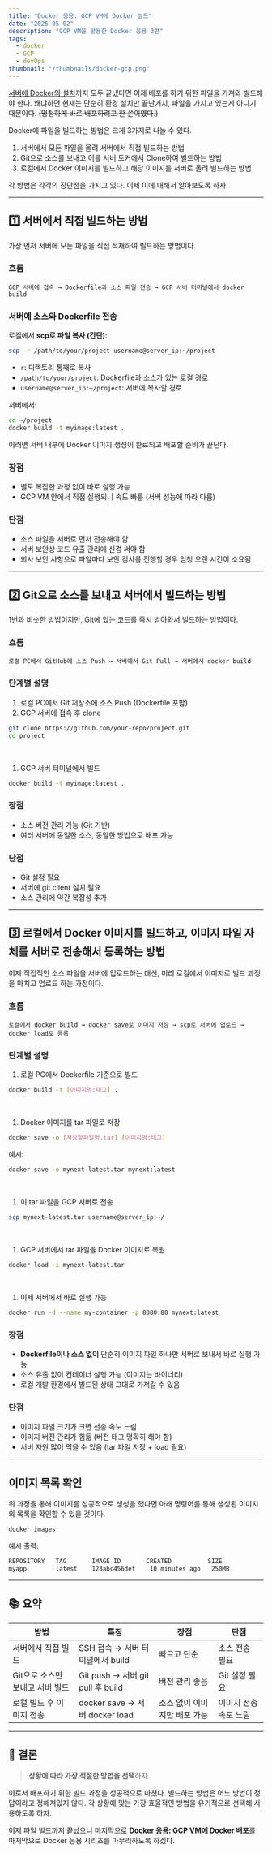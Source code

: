 ```yaml
---
title: "Docker 응용: GCP VM에 Docker 빌드"
date: "2025-05-02"
description: "GCP VM을 활용한 Docker 응용 3편"
tags:
  - docker
  - GCP
  - devOps
thumbnail: "/thumbnails/docker-gcp.png"
---
```


[서버에 Docker의 설치](https://muring-blog.vercel.app/docker-gcp-02-docker-installation)까지 모두 끝냈다면 이제 배포를 하기 위한 파일을 가져와 빌드해야 한다. 왜냐하면 현재는 단순히 환경 설치만 끝난거지, 파일을 가지고 있는게 아니기 때문이다. ~~(멍청하게 바로 배포하려고 한 쓴이였다.)~~

Docker에 파일을 빌드하는 방법은 크게 3가지로 나눌 수 있다.

1. 서버에서 모든 파일을 올려 서버에서 직접 빌드하는 방법
2. Git으로 소스를 보내고 이를 서버 도커에서 Clone하여 빌드하는 방법
3. 로컬에서 Docker 이미지를 빌드하고 해당 이미지를 서버로 올려 빌드하는 방법

각 방법은 각각의 장단점을 가지고 있다. 이제 이에 대해서 알아보도록 하자.

---

## 1️⃣ 서버에서 직접 빌드하는 방법

가장 먼저 서버에 모든 파일을 직접 적재하여 빌드하는 방법이다.

### 흐름

```
GCP 서버에 접속 → Dockerfile과 소스 파일 전송 → GCP 서버 터미널에서 docker build
```

### 서버에 소스와 Dockerfile 전송

로컬에서 **scp로 파일 복사 (간단)**:

```bash
scp -r /path/to/your/project username@server_ip:~/project
```

- `r`: 디렉토리 통째로 복사
- `/path/to/your/project`: Dockerfile과 소스가 있는 로컬 경로
- `username@server_ip:~/project`: 서버에 복사할 경로

서버에서:

```bash
cd ~/project
docker build -t myimage:latest .
```

이러면 서버 내부에 Docker 이미지 생성이 완료되고 배포할 준비가 끝난다.

### 장점

- 별도 복잡한 과정 없이 바로 실행 가능
- GCP VM 안에서 직접 실행되니 속도 빠름 (서버 성능에 따라 다름)

### 단점

- 소스 파일을 서버로 먼저 전송해야 함
- 서버 보안상 코드 유출 관리에 신경 써야 함
- 회사 보안 사항으로 파일마다 보안 검사를 진행할 경우 엄청 오랜 시간이 소요됨

---

## 2️⃣ Git으로 소스를 보내고 서버에서 빌드하는 방법

1번과 비슷한 방법이지만, Git에 있는 코드를 즉시 받아와서 빌드하는 방법이다.

### 흐름

```
로컬 PC에서 GitHub에 소스 Push → 서버에서 Git Pull → 서버에서 docker build
```

### 단계별 설명

1. 로컬 PC에서 Git 저장소에 소스 Push (Dockerfile 포함)
2. GCP 서버에 접속 후 clone

```bash
git clone https://github.com/your-repo/project.git
cd project
```

<br />

1. GCP 서버 터미널에서 빌드

```bash
docker build -t myimage:latest .
```

### 장점

- 소스 버전 관리 가능 (Git 기반)
- 여러 서버에 동일한 소스, 동일한 방법으로 배포 가능

### 단점

- Git 설정 필요
- 서버에 git client 설치 필요
- 소스 관리에 약간 복잡성 추가

---

## 3️⃣ 로컬에서 Docker 이미지를 빌드하고, 이미지 파일 자체를 서버로 전송해서 등록하는 방법

이제 직접적인 소스 파일을 서버에 업로드하는 대신, 미리 로컬에서 이미지로 빌드 과정을 마치고 업로드 하는 과정이다.

### 흐름

```
로컬에서 docker build → docker save로 이미지 저장 → scp로 서버에 업로드 → docker load로 등록
```

### 단계별 설명

1. 로컬 PC에서 Dockerfile 기준으로 빌드

```bash
docker build -t [이미지명:태그] .
```

<br />

1. Docker 이미지를 tar 파일로 저장

```bash
docker save -o [저장할파일명.tar] [이미지명:태그]
```

예시:

```bash
docker save -o mynext-latest.tar mynext:latest
```

<br />

1. 이 tar 파일을 GCP 서버로 전송

```bash
scp mynext-latest.tar username@server_ip:~/
```

<br />

1. GCP 서버에서 tar 파일을 Docker 이미지로 복원

```bash
docker load -i mynext-latest.tar
```

<br />

1. 이제 서버에서 바로 실행 가능

```bash
docker run -d --name my-container -p 8080:80 mynext:latest
```

### 장점

- **Dockerfile이나 소스 없이** 단순히 이미지 파일 하나만 서버로 보내서 바로 실행 가능
- 소스 유출 없이 컨테이너 실행 가능 (이미지는 바이너리)
- 로컬 개발 환경에서 빌드된 상태 그대로 가져갈 수 있음

### 단점

- 이미지 파일 크기가 크면 전송 속도 느림
- 이미지 버전 관리가 힘듦 (버전 태그 명확히 해야 함)
- 서버 자원 많이 먹을 수 있음 (tar 파일 저장 + load 필요)

---

## 이미지 목록 확인

위 과정을 통해 이미지를 성공적으로 생성을 했다면 아래 명령어를 통해 생성된 이미지의 목록을 확인할 수 있을 것이다.

```bash
docker images
```

예시 출력:

```bash
REPOSITORY   TAG       IMAGE ID       CREATED          SIZE
myapp        latest    123abc456def    10 minutes ago   250MB
```

---

## 📚 요약

| 방법 | 특징 | 장점 | 단점 |
| --- | --- | --- | --- |
| 서버에서 직접 빌드 | SSH 접속 → 서버 터미널에서 build | 빠르고 단순 | 소스 전송 필요 |
| Git으로 소스만 보내고 서버 빌드 | Git push → 서버 git pull 후 build | 버전 관리 좋음 | Git 설정 필요 |
| 로컬 빌드 후 이미지 전송 | docker save → 서버 docker load | 소스 없이 이미지만 배포 가능 | 이미지 전송 속도 느림 |

---

## 🎯 결론

> **상황에 따라 가장 적절한 방법을 선택**하자.
> 

이로서 배포하기 위한 빌드 과정을 성공적으로 마쳤다. 빌드하는 방법은 어느 방법이 정답이라고 정해져있지 않다. 각 상황에 맞는 가장 효율적인 방법을 유기적으로 선택해 사용하도록 하자.

이제 파일 빌드까지 끝났으니 마지막으로 [**Docker 응용: GCP VM에 Docker 배포**](https://muring-blog.vercel.app/docker-gcp-04-deployment)를 마지막으로 Docker 응용 시리즈를 마무리하도록 하겠다.